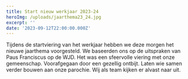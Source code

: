```yaml
---
title: Start nieuw werkjaar 2023-24
heroImg: /uploads/jaarthema23_24.jpg
excerpt: ''
date: '2023-09-12T22:00:00.000Z'
---
```


Tijdens de startviering van het werkjaar hebben we deze morgen het nieuwe jaarthema voorgesteld. We baseerden ons op de uitspraken van Paus Franciscus op de WJD. Het was een sfeervolle viering met onze gemeenschap. Voorafgegaan door een gezellig ontbijt. Laten wie samen verder bouwen aan onze parochie. Wij als team kijken er alvast naar uit.
